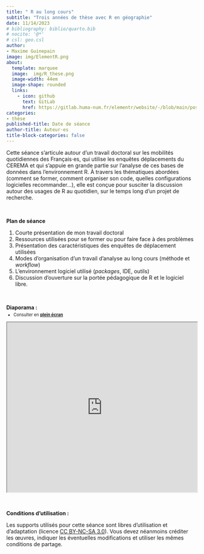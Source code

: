 ```yaml
---
title: " R au long cours"
subtitle: "Trois années de thèse avec R en géographie"
date: 11/14/2023
# bibliography: biblio/quarto.bib
# nocite: '@*'
# csl: geo.csl
author: 
- Maxime Guinepain
image: img/ElementR.png
about:
  template: marquee
  image:  img/R_these.png
  image-width: 44em
  image-shape: rounded
  links:
    - icon: github
      text: GitLab
      href: https://gitlab.huma-num.fr/elementr/website/-/blob/main/posts/seance9_R_et_these.qmd
categories: 
- thèse
published-title: Date de séance
author-title: Auteur·es
title-block-categories: false
---
```


Cette séance s'articule autour d'un travail doctoral sur les mobilités quotidiennes des Français⋅es, qui utilise les enquêtes déplacements du CEREMA et qui s'appuie en grande partie sur l'analyse de ces bases de données dans l'environnement R. À travers les thématiques abordées (comment se former, comment organiser son code, quelles configurations logicielles recommander...), elle est conçue pour susciter la discussion autour des usages de R au quotidien, sur le temps long d'un projet de recherche.

\

**Plan de séance**

1.  Courte présentation de mon travail doctoral
2.  Ressources utilisées pour se former ou pour faire face à des problèmes
3.  Présentation des caractéristiques des enquêtes de déplacement utilisées
4.  Modes d'organisation d'un travail d'analyse au long cours (méthode et *workflow*)
5.  L'environnement logiciel utilisé (*packages*, IDE, outils)
6.  Discussion d'ouverture sur la portée pédagogique de R et le logiciel libre.

\


**Diaporama :**

::: {.nonicremental style="font-size:80%;margin-top:-10px;margin-bottom:10px;"}
-   Consulter en [**plein écran**](support/prez_r_au_long_cours.pdf)\
:::

::: diapo

<iframe width="100%" height="450" src="https://elementr.netlify.app/posts/support/prez_r_au_long_cours.pdf"></iframe>

:::




\

**Conditions d'utilisation :**

Les supports utilisés pour cette séance sont libres d'utilisation et d'adaptation (licence [CC BY-NC-SA 3.0](https://creativecommons.org/licenses/by-nc-sa/3.0/fr/)). Vous devez néanmoins créditer les œuvres, indiquer les éventuelles modifications et utiliser les mêmes conditions de partage.

\
